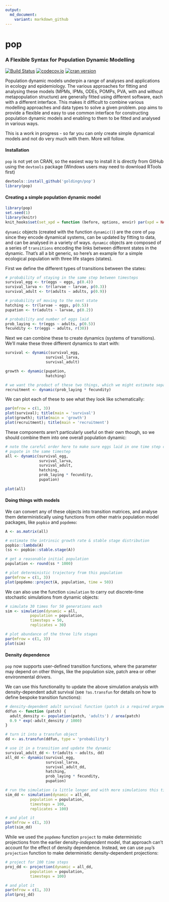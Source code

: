 ```yaml
---
output:
  md_document:
    variant: markdown_github
---
```


# pop

### A Flexible Syntax for Population Dynamic Modelling

[![Build Status](https://travis-ci.org/goldingn/pop.svg)](https://travis-ci.org/goldingn/pop)
[![codecov.io](https://codecov.io/github/goldingn/pop/coverage.svg?branch=master)](https://codecov.io/github/goldingn/pop?branch=master)
[![cran version](http://www.r-pkg.org/badges/version/pop)](https://cran.rstudio.com/web/packages/pop)

Population dynamic models underpin a range of analyses and applications in
ecology and epidemiology. The various approaches for fitting and analysing these
models (MPMs, IPMs, ODEs, POMPs, PVA, with and without metapopulation structure)
are generally fitted using different software, each with a different interface.
This makes it difficult to combine various modelling approaches and data types
to solve a given problem. pop aims to provide a flexible and easy to use common
interface for constructing population dynamic models and enabling to them to be
fitted and analysed in various ways.

This is a work in progress - so far you can only create simple dynamical models and not do very much with them. More will follow.

#### Installation

`pop` is not yet on CRAN, so the easiest way to install it is directly from GitHub using the `devtools` package (Windows users may need to download RTools first)

```r
devtools::install_github('goldingn/pop')
library(pop)
```

#### Creating a simple population dynamic model

```r
library(pop)
set.seed(1)
library(knitr)
knit_hooks$set(set_xpd = function (before, options, envir) par(xpd = NA))
```

`dynamic` objects (created with the function `dynamic()`) are the core of `pop` since they encode dynamical systems, can be updated by fitting to data, and can be analysed in a variety of ways. `dynamic` objects are composed of a series of `transitions` encoding the links between different states in the dynamic. That's all a bit generic, so here's an example for a simple ecological population with three life stages (states).

First we define the different types of transitions between the states:

```r
# probability of staying in the same step between timesteps
survival_egg <- tr(eggs ~ eggs, p(0.4))
survival_larva <- tr(larvae ~ larvae, p(0.3))
survival_adult <- tr(adults ~ adults, p(0.9))

# probability of moving to the next state
hatching <- tr(larvae ~ eggs, p(0.5))
pupation <- tr(adults ~ larvae, p(0.2))

# probability and number of eggs laid
prob_laying <- tr(eggs ~ adults, p(0.5))
fecundity <- tr(eggs ~ adults, r(30))
```

Next we can combine these to create dynamics (systems of transitions). We'll make these three different dynamics to start with:

```r
survival <- dynamic(survival_egg,
                  survival_larva,
                  survival_adult)

growth <- dynamic(pupation,
                  hatching)

# we want the product of these two things, which we might estimate separately
recruitment <- dynamic(prob_laying * fecundity)
```

We can plot each of these to see what they look like schematically:

```r
par(mfrow = c(1, 3))
plot(survival); title(main = 'survival')
plot(growth); title(main = 'growth')
plot(recruitment); title(main = 'recruitment')
```

These components aren't particularly useful on their own though, so we should combine them into one overall population dynamic:

```r
# note the careful order here to make sure eggs laid in one time step can't
# pupate in the same timestep
all <- dynamic(survival_egg,
               survival_larva,
               survival_adult,
               hatching,
               prob_laying * fecundity,
               pupation)
               
plot(all)
```

#### Doing things with models

We can convert any of these objects into transition matrices, and analyse them deterministically using functions from other matrix population model packages, like `popbio` and `popdemo`:

```r
A <- as.matrix(all)

# estimate the intrinsic growth rate & stable stage distribution
popbio::lambda(A)
(ss <- popbio::stable.stage(A))

# get a reasonable initial population
population <- round(ss * 1000)

# plot deterministic trajectory from this population
par(mfrow = c(1, 3))
plot(popdemo::project(A, population, time = 50))
```

We can also use the function `simulation` to carry out discrete-time stochastic simulations from dynamic objects:

```r
# simulate 30 times for 50 generations each
sim <- simulation(dynamic = all,
           population = population,
           timesteps = 50,
           replicates = 30)

# plot abundance of the three life stages
par(mfrow = c(1, 3))
plot(sim)
```

#### Density dependence

`pop` now supports user-defined transition functions, where the parameter may depend on other things, like the population size, patch area or other environmental drivers.

We can use this functionality to update the above simulation analysis with density-dependent adult survival (see `?as.transfun` for details on how to define bespoke transition functions):

```r
# density-dependent adult survival function (patch is a required argument)
ddfun <- function (patch) {
  adult_density <- population(patch, 'adults') / area(patch)
  0.9 * exp(-adult_density / 1000)
}

# turn it into a transfun object
dd <- as.transfun(ddfun, type = 'probability')

# use it in a transition and update the dynamic
survival_adult_dd <- tr(adults ~ adults, dd)
all_dd <- dynamic(survival_egg,
                  survival_larva,
                  survival_adult_dd,
                  hatching,
                  prob_laying * fecundity,
                  pupation)

# run the simulation (a little longer and with more simulations this time)
sim_dd <- simulation(dynamic = all_dd,
           population = population,
           timesteps = 100,
           replicates = 100)

# and plot it
par(mfrow = c(1, 3))
plot(sim_dd)
```

While we used the `popdemo` function `project` to make deterministic projections from the earlier density-*independent* model, that approach can't account for the effect of density dependence. Instead, we can use `pop`'s `projection` function to make deterministic density-dependent projections:

```r
# project for 100 time steps
proj_dd <- projection(dynamic = all_dd,
           population = population,
           timesteps = 100)

# and plot it
par(mfrow = c(1, 3))
plot(proj_dd)
```
